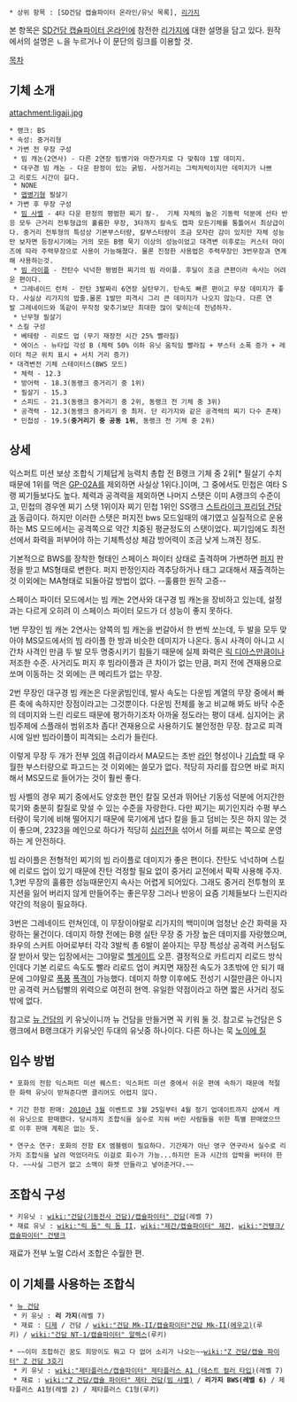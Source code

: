  * 상위 항목 : [SD건담 캡슐파이터 온라인/유닛 목록], [[리가지]]

본 항목은 [[SD건담 캡슐파이터 온라인]]에 참전한 [[리가지]]에 대한 설명을 담고 있다. 원작에서의 설명은 ㄴ을 누르거나 이 문단의 링크를 이용할 것.

[[목차]]

== 기체 소개 ==
attachment:ligaji.jpg

 * 랭크: BS
 * 속성: 중거리형
 * 가변 전 무장 구성
  * 빔 캐논(2연사) - 다른 2연장 빔병기와 마찬가지로 다 맞춰야 1발 데미지.
  * 대구경 빔 캐논 - 다운 판정이 있는 굵빔. 사정거리는 그럭저럭이지만 데미지가 나쁘고 리로드 시간이 길다.
  * NONE
  * [[맵병기]]형 필살기
 * 가변 후 무장 구성
  * [[빔 사벨]] - 4타 다운 판정의 평범한 찌기 칼-.  기체 자체의 높은 기동력 덕분에 선타 반응 모두 근거리 전투형급의 훌륭한 무장, 3타까지 칼속도 캡파 모든기체를 통틀어서 최상급이다. 중거리 전투형의 특성상 기본부스터량, 칼부스터량이 조금 모자란 감이 있지만 자체 성능만 보자면 등장시기에는 거의 모든 B랭 묵기 이상의 성능이었고 대격변 이후로는 커스터 마이즈에 따라 주력무장으로 사용이 가능해졌다. 물론 진정한 사용법은 주력무장인 3번무장과 연계해 사용하는것.
  * [[빔 라이플]] - 잔탄수 넉넉한 평범한 찌기의 빔 라이플. 후딜이 조금 큰편이라 속사는 어려운 편이다.
  * 그레네이드 런처 - 잔탄 3발짜리 6연장 실탄무기. 탄속도 빠른 편이고 무장 데미지가 좋다. 사실상 리가지의 밥줄.물론 1발만 피격시 그리 큰 데미지가 나오지 않는다. 다른 연발 그레네이드와 똑같이 무작정 맞추기보단 최대한 많이 맞히는데 전념하자.
  * 난무형 필살기
 * 스킬 구성
  * 베테랑 - 리로드 업 (무기 재장전 시간 25% 빨라짐)
  * 에이스 - 뉴타입 각성 B (체력 50% 이하 유닛 움직임 빨라짐 + 부스터 소폭 증가 + 레이더 적군 위치 표시 + 서치 거리 증가)
 * 대격변전 기체 스테이터스(BWS 모드)
  * 체력 - 12.3
  * 방어력 - 18.3(동랭크 중거리기 중 1위)
  * 필살기 - 15.3
  * 스피드 - 21.3(동랭크 중거리기 중 2위, 동랭크 전 기체 중 3위)
  * 공격력 - 12.3(동랭크 중거리기 중 최저. 단 리가지와 같은 공격력의 찌기 다수 존재)
  * 민첩성 - 19.5('''중거리기 중 공동 1위''', 동랭크 전 기체 중 2위)

== 상세 ==
익스퍼트 미션 보상 조합식 기체답게 능력치 총합 전 B랭크 기체 중 2위[* 필살기 수치 때문에 1위를 먹은 [[GP-02A]]를 제외하면 사실상 1위다.]이며, 그 중에서도 민첩은 여타 S랭 찌기들보다도 높다. 체력과 공격력을 제외하면 나머지 스탯은 이미 A랭크의 수준이고, 민첩의 경우엔 찌기 스탯 1위이자 찌기 민첩 1위인 SS랭크 [[스트라이크 프리덤 건담]]과 동급이다. 하지만 이러한 스탯은 퍼지전 bws 모드일때의 얘기였고 실질적으로 운용하는 MS 모드에서는 공격쪽으로 약간 치중된 평균정도의 스탯이었다. 찌기임에도 최전선에서 화력을 퍼부어야 하는 기체특성상 체감 방어력이 조금 낮게 느껴진 정도.

기본적으로 BWS를 장착한 형태인 스페이스 파이터 상태로 출격하며 가변하면 [[퍼지]] 판정을 받고 MS형태로 변한다. 퍼지 판정인지라 격추당하거나 태그 교대해서 재출격하는 것 이외에는 MA형태로 되돌아갈 방법이 없다. --훌륭한 원작 고증--

스페이스 파이터 모드에서는 빔 캐논 2연사와 대구경 빔 캐논을 장비하고 있는데, 설정과는 다르게 오히려 이 스페이스 파이터 모드가 더 성능이 좋지 못하다.

1번 무장인 빔 캐논 2연사는 양쪽의 빔 캐논을 번갈아서 한 번씩 쏘는데, 두 발을 모두 맞아야 MS모드에서의 빔 라이플 한 방과 비슷한 데미지가 나온다. 동시 사격이 아니고 시간차 사격인 만큼 두 발 모두 명중시키기 힘들기 때문에 실제 화력은 [[릭 디아스]]만큼이나 저조한 수준. 사거리도 퍼지 후 빔라이플과 큰 차이가 없는 만큼, 퍼지 전에 견재용으로 쏘며 이동하는 것 외에는 큰 메리트가 없는 무장.

2번 무장인 대구경 빔 캐논은 다운굵빔인데, 발사 속도는 다운빔 계열의 무장 중에서 빠른 축에 속하지만 장점이라고는 그것뿐이다. 다운빔 전체를 놓고 비교해 봐도 바닥 수준의 데미지와 느린 리로드 때문에 평가하기조차 아까울 정도라는 평이 대세. 심지어는 굵빔주제에 스플래쉬 범위조차 좁다! 견재용으로 사용하기도 불안정한 무장. 참고로 피격 시에 일반 빔라이플이 피격되는 소리가 들린다.

이렇게 무장 두 개가 전부 [[잉여]] 취급이라서 MA모드는 초반 [[라인]] 형성이나 [[기습]]할 때 우월한 부스터량으로 파고드는 것 이외에는 쓸모가 없다. 적당히 자리를 잡으면 바로 퍼지해서 MS모드로 들어가는 것이 훨씬 좋다.

빔 사벨의 경우 찌기 중에서도 양호한 편인 칼질 모션과 뛰어난 기동성 덕분에 어지간한 묵기와 충분히 칼질로 맞설 수 있는 수준을 자랑한다. 다만 찌기는 찌기인지라 수평 부스터량이 묵기에 비해 떨어지기 때문에 묵기에게 냅다 칼을 들고 덤비는 짓은 하지 않는 것이 좋으며, 2323을 메인으로 하다가 적당히 [[심리전]]을 섞어서 허를 찌르는 쪽으로 운영하는 게 안전하다.

빔 라이플은 전형적인 찌기의 빔 라이플로 데미지가 좋은 편이다. 잔탄도 넉넉하며 스킬에 리로드 업이 있기 때문에 잔탄 걱정할 필요 없이 중거리 교전에서 팍팍 사용해 주자. 1,3번 무장의 훌륭한 성능때문인지 속사는 어렵게 되어있다. 그래도 중거리 전투형의 포지션을 잃어 버리지 않게 만들어주는 좋은무장 그러나 반응이 요즘 기체들보다 느린지라 약간의 적응이 필요하다.

3번은 그레네이드 런쳐인데, 이 무장이야말로 리가지의 백미이며 엄청난 순간 화력을 자랑하는 물건이다. 데미지 하향 전에는 B랭 실탄 무장 중 가장 높은 데미지를 자랑했으며, 좌우의 스커트 아머로부터 각각 3발씩 총 6발이 쏟아지는 무장 특성상 공격력 커스텀도 잘 받아서 맞는 입장에서는 그야말로 [[헬게이트]] 오픈. 결정적으로 카트리지 리로드 방식인데다 기본 리로드 속도도 빨라 리로드 업이 켜지면 재장전 속도가 3초밖에 안 되기 때문에 그야말로 [[폭풍]] [[폭격]]이 가능했다. 데미지 하향 이후에도 전성기 시절만큼은 아니지만 공격력 커스텀빨의 위력으로 여전히 현역. 유일한 약점이라고 하면 짧은 사거리 정도밖에 없다.

참고로 [[뉴 건담]]의 키 유닛이니까 뉴 건담을 만들거면 꼭 키워 둘 것. 참고로 뉴건담은 S랭크에서 B랭크대가 키유닛인 두대의 유닛중 하나이다. 다른 하나는 묵 [[노이에 질]]

== 입수 방법 ==
 * 포화의 전함 익스퍼트 미션 퀘스트: 익스퍼트 미션 중에서 쉬운 편에 속하기 때문에 적절한 화력 유닛이 받쳐준다면 클리어도 어렵지 않다.

 * 기간 한정 판매: [[2010년]] [[3월]] 이벤트로 3월 25일부터 4월 정기 업데이트까지 샵에서 캐쉬 유닛으로 판매했다. 당시까지 조합식을 실수로 지워 버린 사람들을 위한 특별 판매였으므로 이후 판매 계획은 없는 듯.

 * 연구소 연구: 포화의 전함 EX 엠블렘이 필요하다. 기간제가 아닌 영구 연구라서 실수로 리가지 조합식을 날려 먹었더라도 이걸로 회수가 가능...하지만 돈과 시간의 압박을 버텨야 한다. ~~사실 그런거 없고 소맥이 화젯 만들라고 넣어준거다.~~

== 조합식 구성 ==
 * 키유닛 : [[wiki:"건담(기동전사 건담)/캡슐파이터" 건담]](레벨 7)
 * 재료 유닛 : [[wiki:"릭 돔" 릭 돔 II]], [[wiki:"제간/캡슐파이터" 제간]], [[wiki:"건탱크/캡슐파이터" 건탱크]]

재료가 전부 노멀 C라서 조합은 수월한 편.
== 이 기체를 사용하는 조합식 ==
 * [[뉴 건담]]
  * 키 유닛 : '''리 가지'''(레벨 7)
  * 재료 : [[디제]] / 건담 / [[wiki:"건담 Mk-II/캡슐파이터"건담 Mk-II(에우고)]](루키) / [[wiki:"건담 NT-1/캡슐파이터" 알렉스]](루키)

 * ~~이미 조합하긴 꿈도 희망이도 뭐고 다 없어 소리가 나오는~~[[wiki:"Z 건담/캡슐 파이터" Z 건담 3호기]]
  * 키 유닛 : [[wiki:"제타플러스/캡슐파이터" 제타플러스 A1 (테스트 컬러 타입)]](레벨 7)
  * 재료 : [[wiki:"Z 건담/캡슐 파이터" 제타 건담(빔 샤벨)]] / '''리가지 BWS(레벨 6)''' / 제타플러스 A1형(레벨 2) / 제타플러스 C1형(루키)
